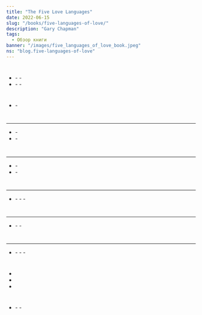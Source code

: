 ```yaml
---
title: "The Five Love Languages"
date: 2022-06-15
slug: "/books/five-languages-of-love/"
description: "Gary Chapman"
tags:
  - Обзор книги
banner: "/images/five_languages_of_love_book.jpeg"
ns: "blog.five-languages-of-love"
---
```


<div className="image-container">
    <div className="image_item">
    <Translation id="image_path" altTextId="title" tag="img" ns={props.data.post.ns} />
    </div>
</div>

<style jsx>{`
  .image-container {
    width: 300px;
    height: 300px;
    margin: auto;
    position: relative;
    margin-bottom: 260px;
    text-align: center;
  }
   .image-container img {
    margin-top: 0.5rem;
    max-width: 100%;
    max-height: 100%;
  }
`}</style>

<Translation id="main_heading" tag="h2" ns={props.data.post.ns} />

<Translation id="main_description" tag="p" ns={props.data.post.ns} />

<Translation id="key_points" tag="h3" ns={props.data.post.ns} />

<Translation id="key_points_sum" tag="p" ns={props.data.post.ns} />

#

- <Translation id="emotional_needs" tag="strong" ns={props.data.post.ns} />
  - <Translation id="emotional_needs_subItem1" tag="span" ns={props.data.post.ns} />
  - <Translation id="emotional_needs_subItem2" tag="span" ns={props.data.post.ns} />

- <Translation id="infatuation_vs_love" tag="strong" ns={props.data.post.ns} />
  - <Translation id="infatuation_vs_love_subItem1" tag="span" ns={props.data.post.ns} />
  - <Translation id="infatuation_vs_love_subItem4" tag="span" ns={props.data.post.ns} />

#

- <Translation id="five_languages" tag="strong" ns={props.data.post.ns} />
  - <Translation id="five_languages_subItem2" tag="span" ns={props.data.post.ns} />

#

<Translation id="language_one" tag="h5" ns={props.data.post.ns} />

---

- <Translation id="language_one_description" tag="strong" ns={props.data.post.ns} />
  - <Translation id="language_one_subItem2" tag="span" ns={props.data.post.ns} />

- <Translation id="language_one_conflict" tag="strong" ns={props.data.post.ns} />
  - <Translation id="language_one_conflict_subItem1" tag="span" ns={props.data.post.ns} />

#

<Translation id="language_two" tag="h5" ns={props.data.post.ns} />

---

- <Translation id="language_two_description" tag="strong" ns={props.data.post.ns} />
  - <Translation id="language_two_subItem1" tag="span" ns={props.data.post.ns} />

- <Translation id="language_two_conversation" tag="strong" ns={props.data.post.ns} />
  - <Translation id="language_two_conversation_subItem1" tag="span" ns={props.data.post.ns} />

#

<Translation id="language_three" tag="h5" ns={props.data.post.ns} />

---

- <Translation id="language_three_description" tag="strong" ns={props.data.post.ns} />
  - <Translation id="language_three_subItem1" tag="span" ns={props.data.post.ns} />
  - <Translation id="language_three_subItem2" tag="span" ns={props.data.post.ns} />
  - <Translation id="language_three_subItem3" tag="span" ns={props.data.post.ns} />

#

<Translation id="language_four" tag="h5" ns={props.data.post.ns} />

---

- <Translation id="language_four_description" tag="strong" ns={props.data.post.ns} />
    - <Translation id="language_four_subItem2" tag="span" ns={props.data.post.ns} />
    - <Translation id="language_four_subItem3" tag="span" ns={props.data.post.ns} />

#

<Translation id="language_five" tag="h5" ns={props.data.post.ns} />

---

- <Translation id="language_five_subItem1" tag="strong" ns={props.data.post.ns} />
    - <Translation id="language_five_subItem2" tag="span" ns={props.data.post.ns} />
    - <Translation id="language_five_subItem3" tag="span" ns={props.data.post.ns} />
    - <Translation id="language_five_subItem4" tag="span" ns={props.data.post.ns} />

#

<Translation id="finding_language" tag="h5" ns={props.data.post.ns} />

- <Translation id="finding_language_subItem1" tag="span" ns={props.data.post.ns} />
- <Translation id="finding_language_subItem2" tag="span" ns={props.data.post.ns} />
- <Translation id="finding_language_subItem3" tag="span" ns={props.data.post.ns} />

<Translation id="finding_language_note" tag="p" ns={props.data.post.ns} />

#

<Translation id="marriage_question" tag="h5" ns={props.data.post.ns} />

> <Translation id="marriage_quote" tag="span" ns={props.data.post.ns} />
>
> <Translation id="marriage_reality" tag="span" ns={props.data.post.ns} />
>
> <Translation id="marriage_warning" tag="span" ns={props.data.post.ns} />

- <Translation id="unity_question" tag="strong" ns={props.data.post.ns} />
  - <Translation id="unity_analysis" tag="span" ns={props.data.post.ns} />
  - <Translation id="unity_foundation" tag="span" ns={props.data.post.ns} />

#

<Translation id="takeaway_heading" tag="h3" ns={props.data.post.ns} />

<Translation id="takeaway_text1" tag="p" ns={props.data.post.ns} />

<Translation id="takeaway_text2" tag="p" ns={props.data.post.ns} />

<Translation id="takeaway_text3" tag="p" ns={props.data.post.ns} />
<Translation id="takeaway_text4" tag="p" ns={props.data.post.ns} />

<Translation id="takeaway_text6" tag="p" ns={props.data.post.ns} />
